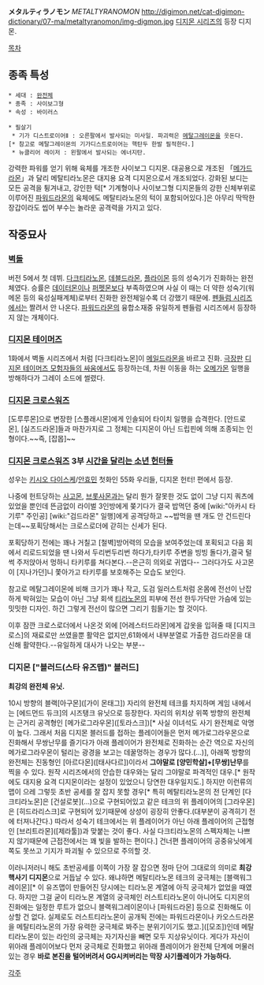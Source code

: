 '''メタルティラノモン''' ''METALTYRANOMON''
http://digimon.net/cat-digimon-dictionary/07-ma/metaltyranomon/img-digmon.jpg
[[디지몬 시리즈]]의 등장 디지몬.

[[목차]]

== 종족 특성 ==
 * 세대 : [[완전체]]
 * 종족 : 사이보그형
 * 속성 : 바이러스

 * 필살기
  * 기가 디스트로이어Ⅱ : 오른팔에서 발사되는 미사일. 파괴력은 [[메탈그레이몬]]을 웃돈다.[* 참고로 메탈그레이몬의 기가디스트로이어는 핵탄두 한발 필적한다.]
  * 뉴클리어 레이저 : 왼팔에서 발사되는 에너지탄.

강력한 파워를 얻기 위해 육체를 개조한 사이보그 디지몬. 대공용으로 개조된 「[[메가드라몬]]」과 달리 메탈티라노몬은 대지용 요격 디지몬으로서 개조되었다. 강화된 보디는 모든 공격을 튕겨내고, 강인한 턱[* 기계형이나 사이보그형 디지몬들의 강한 신체부위로 이루어진 [[파워드라몬]]의 육체에도 메탈티라노몬의 턱이 포함되어있다.]은 아무리 딱딱한 장갑이라도 씹어 부수는 놀라운 공격력을 가지고 있다.


== 작중묘사 ==
=== [[벽돌]] ===
버전 5에서 첫 데뷔. [[다크티라노몬]], [[데블드라몬]], [[플라이몬]] 등의 성숙기가 진화하는 완전체였다. 승률은 [[데이터몬]]이나 [[퍼펫몬]]보다 부족하였으며 사실 이 때는 더 약한 성숙기(워메몬 등의 육성실패계체)로부터 진화한 완전체일수록 더 강했기 때문에. [[펜들럼 시리즈]]에서는 짤려서 안 나온다. [[파워드라몬]]의 융합소재중 유일하게 펜들럼 시리즈에서 등장하지 않는 개체이다.

=== [[디지몬 테이머즈]] ===
1화에서 벽돌 시리즈에서 처럼 [다크티라노몬]이 [[메일드라몬]]을 바르고 진화.
[[극장판]] [[디지몬 테이머즈 모험자들의 싸움]]에서도 등장하는데, 차원 이동을 하는 [[오메가몬]] 일행을 방해하다가 그레이 소드에 썰렸다.

=== [[디지몬 크로스워즈]] ===
[도루루몬]으로 변장한 [스플래시몬]에게 인솔되어 타이치 일행을 습격한다. [안드로몬], [실즈드라몬]들과 마찬가지로 그 정체는 디지몬이 아닌 드립핀에 의해 조종되는 인형이다.~~즉, [잡몹]~~

=== [[디지몬 크로스워즈]] 3부 [[시간을 달리는 소년 헌터들]] ===
성우는 [[키시오 다이스케]]/[[안효민]]
첫화인 55화 우리들, 디지몬 헌터! 편에서 등장.

나중에 헌트당하는 [[사고몬]], [[브롯사몬]]과는 달리 뭔가 잘못한 것도 없이 그냥 디지 쿼츠에 있었을 뿐인데 뜬금없이 라이벌 3인방에게 쫒기다가 결국 밥먹던 중에 [wiki:"아카시 타기루" 주인공] [wiki:"검드라몬" 일행]에게 공격당하고 ~~밥먹을 땐 개도 안 건드린다는데~~포획당해서는 크로스로더에 갇히는 신세가 된다.

포획당하기 전에는 꽤나 거칠고 [철벽]방어력의 모습을 보여주었는데 포획되고 다음 회에서 리로드되었을 땐 나와서 두리번두리번 하다가,타키루 주변을 빙빙 돌다가,결국 털썩 주저앉아서 멍하니 타키루를 쳐다본다.--은근히 의외로 귀엽다-- 그러다가도 사고몬이 [지나가던]니 쫓아가고 타키루를 보호해주는 모습도 보인다.

참고로 메탈그레이몬에 비해 크기가 꽤나 작고, 도검 일러스트처럼 온몸에 전선이 난잡하게 박혀있는 모습이 아닌 그냥 회색 [[티라노몬]]의 피부에 전선 한두가닥만 가슴에 있는 밋밋한 디자인. 하긴 그렇게 전선이 많으면 그리기 힘들기는 할 것이다.

이후 잠깐 크로스로더에서 나온것 외에 [어레스터드라몬]에게 갑옷을 입혀줄 때 [디지크로스]의 재료로만 쓰였을뿐 활약은 없지만,61화에서 내부분열로 가출한 검드라몬을 대신해 활약한다.--유일하게 대사가 나오는 부분--

=== 디지몬 ["블러드(스타 유즈맵)" 블러드] ===
'''최강의 완전체 유닛.'''

10시 방향의 블랙[아구몬]([가이 몬태그]) 자리의 완전체 테크를 차지하며 게임 내에서는 [에드먼드 듀크]의 시즈탱크 유닛으로 등장한다. 자리의 위치상 위쪽 방향의 완전체는 근거리 공격형인 [메가로그라우몬]([토라스크])[* 사실 이녀석도 사기 완전체로 악명이 높다. 그래서 처음 디지몬 블러드를 접하는 플레이어들은 먼저 메가로그라우몬으로 진화해서 무쌍난무를 즐기다가 아래 플레이어가 완전체로 진화하는 순간 역으로 자신의 메가로그라우몬이 털리는 광경을 보고는 데꿀멍하는 경우가 많다.(…)], 아래쪽 방향의 완전체는 진동형인 [아르다몬]([태사다르])이라서 '''그야말로 [양민학살]+[무쌍]난무'''를 찍을 수 있다. 원작 시리즈에서의 안습한 대우와는 달리 그야말로 파격적인 대우.[* 원작에도 대지용 요격 디지몬이라는 설정이 있었으니 당연한 대우일지도.] 하지만 이런류의 맵이 으레 그렇듯 초반 공세를 잘 잡지 못할 경우[* 특히 메탈티라노몬의 전 단계인 [다크티라노몬]은 [건설로봇](...)으로 구현되어있고 같은 테크의 위 플레이어의 [그라우몬]은 [히드라리스크]로 구현되어 있기때문에 상성이 굉장히 안좋다.(대부분이 공격히기 전에 터져나간다.) 따라서 성숙기 테크에서는 위 플레이어가 아닌 아래 플레이어의 근접형인 [브리트라몬]([제라툴])과 맞붙는 것이 좋다. 사실 다크티라노몬의 스펙자체는 나쁘지 않기때문에 근접전에서는 꽤 빛을 발하는 편이다.] 건너편 플레이어의 공중유닛에게 쪽도 못쓰고 기지가 파괴될 수 있으므로 주의할 것.

이러니저러니 해도 초반공세를 이쪽이 가장 잘 잡으면 정마 단어 그대로의 의미로 '''최강 핵사기 디지몬'''으로 거듭날 수 있다. 왜냐하면 메탈티라노몬 테크의 궁극체는 [블랙워그레이몬][* 이 유즈맵이 만들어진 당시에는 티라노몬 계열에 아직 궁극체가 없었을 때였다. 하지만 그걸 굳이 티라노몬 계열의 궁극체인 러스트티라노몬이 아니어도 디지몬의 진화에는 일정한 루트가 없으니 블랙워그레이몬이나 [파워드라몬] 등으로 진화해도 이상할 건 없다. 실제로도 러스트티라노몬이 공개됙 전에는 파워드라몬이나 카오스드라몬을 메탈티라노몬의 가장 유력한 궁극체로 봐주는 분위기이기도 했고.]([모조])인데 메탈티라노몬이 있는 라인의 궁극체는 자기자신을 빼면 모두 지상유닛이다. 게다가 자신이 위아래 플레이어보다 먼저 궁극체로 진화했고 위아래 플레이어가 완전체 단계에 머물러 있는 경우 '''바로 본진을 털어버려서 GG시켜버리는 막장 사기플레이가 가능하다.'''

[[각주]]
